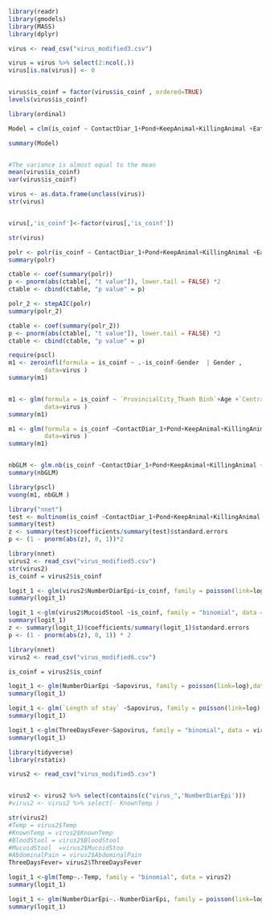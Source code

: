 ```r
library(readr)
library(gmodels)
library(MASS)
library(dplyr)

```

```r
virus <- read_csv("virus_modified3.csv")

virus = virus %>% select(2:ncol(.))
virus[is.na(virus)] <- 0


virus$is_coinf = factor(virus$is_coinf , ordered=TRUE)
levels(virus$is_coinf)

library(ordinal)

Model = clm(is_coinf ~ ContactDiar_1+Pond+KeepAnimal+KillingAnimal +EatCookRawMeat+Gender+ Age + `Year of enrollment_2013`+`Year of enrollment_2015`+Well+Tap, data=virus)

summary(Model)


#The variance is almost equal to the mean
mean(virus$is_coinf)
var(virus$is_coinf)
```

```r

virus <- as.data.frame(unclass(virus))
str(virus)


virus[,'is_coinf']<-factor(virus[,'is_coinf'])

str(virus)

polr <- polr(is_coinf ~ ContactDiar_1+Pond+KeepAnimal+KillingAnimal +EatCookRawMeat+Gender+ Age + `Year of enrollment_2013`+`Year of enrollment_2015`+Well+Tap, data=virus)
summary(polr)

ctable <- coef(summary(polr))
p <- pnorm(abs(ctable[, "t value"]), lower.tail = FALSE) *2
ctable <- cbind(ctable, "p value" = p)

polr_2 <- stepAIC(polr)
summary(polr_2)

ctable <- coef(summary(polr_2))
p <- pnorm(abs(ctable[, "t value"]), lower.tail = FALSE) *2
ctable <- cbind(ctable, "p value" = p)

```


```r
require(pscl)
m1 <- zeroinfl(formula = is_coinf ~ .-is_coinf-Gender  | Gender ,
          data=virus )
summary(m1)


m1 <- glm(formula = is_coinf ~ `ProvincialCity_Thanh Binh`+Age +`CentrallyCity_Khanh Hoa` +SiteRecruitment_2 +SiteRecruitment_5 , family=poisson(link=log),
          data=virus )
summary(m1)

m1 <- glm(formula = is_coinf ~ContactDiar_1+Pond+KeepAnimal+KillingAnimal +EatCookRawMeat+Gender+ Age + `Year of enrollment_2013`+`Year of enrollment_2015`+Well+Tap, family=poisson(link=log),
          data=virus )
summary(m1)


nbGLM <- glm.nb(is_coinf ~ContactDiar_1+Pond+KeepAnimal+KillingAnimal +EatCookRawMeat+Gender+ Age + `Year of enrollment_2013`+`Year of enrollment_2015`+Well+Tap, data=virus)
summary(nbGLM)

library(pscl)
vuong(m1, nbGLM )

library("nnet")
test <- multinom(is_coinf ~ContactDiar_1+Pond+KeepAnimal+KillingAnimal +EatCookRawMeat+Gender+ Age + `Year of enrollment_2013`+`Year of enrollment_2015`+Well+Tap, data = virus)
summary(test)
z <- summary(test)$coefficients/summary(test)$standard.errors
p <- (1 - pnorm(abs(z), 0, 1))*2
```


```r
library(nnet)
virus2 <- read_csv("virus_modified5.csv")
str(virus2)
is_coinf = virus2$is_coinf

logit_1 <- glm(virus2$NumberDiarEpi~is_coinf, family = poisson(link=log),data = virus2)
summary(logit_1)

logit_1 <-glm(virus2$MucoidStool ~is_coinf, family = "binomial", data = virus2)
summary(logit_1)
z <- summary(logit_1)$coefficients/summary(logit_1)$standard.errors
p <- (1 - pnorm(abs(z), 0, 1)) * 2
```


```r
library(nnet)
virus2 <- read_csv("virus_modified6.csv")

is_coinf = virus2$is_coinf

logit_1 <- glm(NumberDiarEpi ~Sapovirus, family = poisson(link=log),data = virus2)
summary(logit_1)

logit_1 <- glm(`Length of stay` ~Sapovirus, family = poisson(link=log),data = virus2)
summary(logit_1)

logit_1 <-glm(ThreeDaysFever~Sapovirus, family = "binomial", data = virus2)
summary(logit_1)
```


```r
library(tidyverse)
library(rstatix)

virus2 <- read_csv("virus_modified5.csv")


virus2 <- virus2 %>% select(contains(c("virus_",'NumberDiarEpi')))
#virus2 <- virus2 %>% select(- KnownTemp )

str(virus2)
#Temp = virus2$Temp
#KnownTemp = virus2$KnownTemp
#BloodStool = virus2$BloodStool 
#MucoidStool  =virus2$MucoidStoo
#AbdominalPain = virus2$AbdominalPain
ThreeDaysFever= virus2$ThreeDaysFever

logit_1 <-glm(Temp~.-Temp, family = "binomial", data = virus2)
summary(logit_1)

logit_1 <- glm(NumberDiarEpi~.-NumberDiarEpi, family = poisson(link=log),data = virus2)
summary(logit_1)

```


